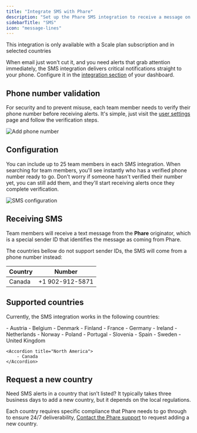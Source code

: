 ```yaml
---
title: "Integrate SMS with Phare"
description: "Set up the Phare SMS integration to receive a message on your phone when your website or server is down."
sidebarTitle: "SMS"
icon: "message-lines"
---
```


<Warning>This integration is only available with a Scale plan subscription and in selected countries</Warning>

When email just won't cut it, and you need alerts that grab attention immediately, the SMS integration delivers critical notifications straight to your phone. Configure it in the <a href="https://app.phare.io/organization/apps" rel="nofollow">integration section</a> of your dashboard.

## Phone number validation

For security and to prevent misuse, each team member needs to verify their phone number before receiving alerts. It's simple, just visit the <a href="https://app.phare.io/user/settings" rel="nofollow">user settings</a> page and follow the verification steps.

<Frame>
  <img src="/images/integrations/sms/add-phone-number.webp" alt="Add phone number" />
</Frame>

## Configuration

You can include up to 25 team members in each SMS integration. When searching for team members, you'll see instantly who has a verified phone number ready to go. Don't worry if someone hasn't verified their number yet, you can still add them, and they'll start receiving alerts once they complete verification.

<Frame>
  <img src="/images/integrations/sms/sms-configuration.webp" alt="SMS configuration" />
</Frame>

## Receiving SMS

Team members will receive a text message from the **Phare** originator, which is a special sender ID that identifies the message as coming from Phare.

The countries bellow do not support sender IDs, the SMS will come from a phone number instead:

| Country | Number       |
| ------- | ------------ |
| Canada  | +1 902-912-5871 |

## Supported countries

Currently, the SMS integration works in the following countries:

<AccordionGroup>
    <Accordion title="Europe">
        - Austria
        - Belgium
        - Denmark
        - Finland
        - France
        - Germany
        - Ireland
        - Netherlands
        - Norway
        - Poland
        - Portugal
        - Slovenia
        - Spain
        - Sweden
        - United Kingdom
    </Accordion>

    <Accordion title="North America">
        - Canada
    </Accordion>
</AccordionGroup>

## Request a new country

Need SMS alerts in a country that isn’t listed? It typically takes three business days to add a new country, but it depends on the local regulations.

Each country requires specific compliance that Phare needs to go through to ensure 24/7 deliverability, [Contact the Phare support](https://phare.io/contact) to request adding a new country.
